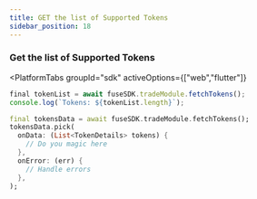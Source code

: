 ```yaml
---
title: GET the list of Supported Tokens
sidebar_position: 18
---
```



### Get the list of Supported Tokens

<PlatformTabs
	groupId="sdk"
	activeOptions={["web","flutter"]}
>
<PlatformTabItem value="web">

```javascript
final tokenList = await fuseSDK.tradeModule.fetchTokens();
console.log(`Tokens: ${tokenList.length}`);
```

</PlatformTabItem>

<PlatformTabItem value="flutter">

```dart
final tokensData = await fuseSDK.tradeModule.fetchTokens();
tokensData.pick(
  onData: (List<TokenDetails> tokens) {
    // Do you magic here
  },
  onError: (err) {
    // Handle errors
  },
);
```

</PlatformTabItem>
</PlatformTabs>
